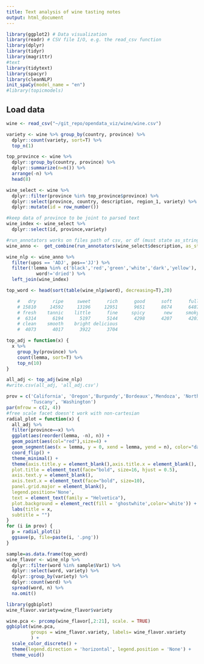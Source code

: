 ```yaml
---
title: Text analysis of wine tasting notes
output: html_document
---
```


```r
library(ggplot2) # Data visualization
library(readr) # CSV file I/O, e.g. the read_csv function
library(dplyr)
library(tidyr)
library(magrittr)
#text
library(tidytext)
library(spacyr)
library(cleanNLP)
init_spaCy(model_name = "en")
#library(topicmodels)
```

## Load data

```r
wine <- read_csv("~/git_repo/opendata_viz/wine/wine.csv")
```

```r
variety <- wine %>% group_by(country, province) %>%
  dplyr::count(variety, sort=T) %>% 
  top_n(1)
```
```r
top_province <- wine %>% 
  dplyr::group_by(country, province) %>%
  dplyr::summarize(n=n()) %>%
  arrange(-n) %>%
  head(8)
```

```r
wine_select <- wine %>% 
  dplyr::filter(province %in% top_province$province) %>%
  dplyr::select(province, country, description, region_1, variety) %>%
  dplyr::mutate(id = row_number())

#keep data of province to be joint to parsed text
wine_index <- wine_select %>%
  dplyr::select(id, province,variety)
```

```r
#run_annotators works on files path of csv, or df (must state as_strings = TRUE)
wine_anno <-  get_combine(run_annotators(wine_select$description, as_strings = TRUE)) 
```
```r
wine_nlp <- wine_anno %>%
  filter(upos == 'ADJ', pos=='JJ') %>%
  filter(!lemma %in% c('black','red','green','white','dark','yellow'),
           word!='dried') %>%
  left_join(wine_index)
```

```r
top_word <- head(sort(table(wine_nlp$word), decreasing=T),20)

    #   dry      ripe     sweet      rich      good      soft      full     crisp 
    # 15810     14592     13196     12951      9651      8674      6487      6354 
    # fresh    tannic    little      fine     spicy       new     smoky   complex 
    #  6314      6194      5197      5144      4298      4207      4201      4177 
    # clean    smooth    bright delicious 
    #  4073      4017      3922      3704 
```

```r
top_adj = function(x) {
  x %>% 
    group_by(province) %>%
    count(lemma, sort=T) %>% 
    top_n(10)
}
```

```r
all_adj <- top_adj(wine_nlp)
#write.csv(all_adj, 'all_adj.csv')
```


```r
prov = c('California', 'Oregon','Burgundy','Bordeaux','Mendoza', 'Northernspain',
         'Tuscany', 'Washington')
par(mfrow = c(2, 4))
#free scale facet doesn't work with non-cartesian
radial_plot = function(x) {
  all_adj %>% 
  filter(province==x) %>%
  ggplot(aes(reorder(lemma, -n), n)) + 
  geom_point(aes(col="red"),size=4) +
  geom_segment(aes(x = lemma, y = 0, xend = lemma, yend = n), color="darkred") +
  coord_flip() + 
  theme_minimal() + 
  theme(axis.title.y = element_blank(),axis.title.x = element_blank(),
  plot.title = element_text(face="bold", size=16, hjust = 0.5),
  axis.text.y = element_blank(),
  axis.text.x = element_text(face="bold", size=10),
  panel.grid.major = element_blank(),
  legend.position='None',
  text = element_text(family = "Helvetica"),
  plot.background = element_rect(fill = 'ghostwhite',color='white')) +
  labs(title = x,
  subtitle = "") 
}
for (i in prov) {
  p = radial_plot(i)
  ggsave(p, file=paste(i, '.png'))
}
```


```r
sample=as.data.frame(top_word)
wine_flavor <- wine_nlp %>%
  dplyr::filter(word %in% sample$Var1) %>%
  dplyr::select(word, variety) %>%
  dplyr::group_by(variety) %>%
  dplyr::count(word) %>%
  spread(word, n) %>%
  na.omit()
```



```r
library(ggbiplot)
wine_flavor.variety=wine_flavor$variety

wine.pca <- prcomp(wine_flavor[,2:21], scale. = TRUE)
ggbiplot(wine.pca, 
         groups = wine_flavor.variety, labels= wine_flavor.variety
         ) +
  scale_color_discrete() +
  theme(legend.direction = 'horizontal', legend.position = 'None') +
  theme_void()
```

